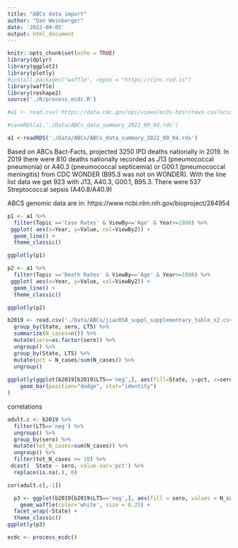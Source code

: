 ```yaml
---
title: "ABCs data import"
author: "Dan Weinberger"
date: '2022-09-05'
output: html_document
---
```


```r
knitr::opts_chunk$set(echo = TRUE)
library(dplyr)
library(ggplot2)
library(plotly)
#install.packages("waffle", repos = "https://cinc.rud.is") 
library(waffle)
library(reshape2)
source('./R/process_ecdc.R')
```


```r
#a1 <- read.csv('https://data.cdc.gov/api/views/en3s-hzsr/rows.csv?accessType=DOWNLOAD')

#saveRDS(a1,'./Data/ABCs_data_summary_2022_09_04.rds')

a1 <-readRDS('./Data/ABCs/ABCs_data_summary_2022_09_04.rds')
```

Based on ABCs Bact-Facts, projected 3250 IPD deaths nationally in 2019. In 2019 there were 810 deaths nationally recorded as J13 (pneumococcal pneumonia) or A40.3 (pneumococcal septicemia) or G00.1 (pneumococcal meningitis) from CDC WONDER (B95.3 was not on WONDER). With the line list data we get 923 with J13, A40.3, G00.1, B95.3. There were 537 Streptococcal sepsis (A40.8/A40.9)


ABCS genomic data are in: https://www.ncbi.nlm.nih.gov/bioproject/284954

```r
p1 <- a1 %>%
  filter(Topic =='Case Rates' & ViewBy=='Age' & Year>=1998) %>%
 ggplot( aes(x=Year, y=Value, col=ViewBy2)) +
  geom_line() +
  theme_classic() 

ggplotly(p1)
```

```r
p2 <- a1 %>%
  filter(Topic =='Death Rates' & ViewBy=='Age' & Year>=1998) %>%
 ggplot( aes(x=Year, y=Value, col=ViewBy2)) +
  geom_line() +
  theme_classic() 

ggplotly(p2)
```


```r
b2019 <- read.csv('./Data/ABCs/jiac058_suppl_supplementary_table_s2.csv') %>%
  group_by(State, sero, LT5) %>%
  summarize(N_cases=n()) %>%
  mutate(sero=as.factor(sero)) %>%
  ungroup() %>%
  group_by(State, LT5) %>%
  mutate(pct = N_cases/sum(N_cases)) %>%
  ungroup()
  
ggplotly(ggplot(b2019[b2019$LT5=='neg',], aes(fill=State, y=pct, x=sero)) + 
    geom_bar(position="dodge", stat="identity") 
) 
```
correlations
```r

adult.c <- b2019 %>%
  filter(LT5=='neg') %>%
  ungroup() %>%
  group_by(sero) %>%
  mutate(tot_N_cases=sum(N_cases)) %>%
  ungroup() %>%
  filter(tot_N_cases >= 10) %>%
 dcast(  State ~ sero, value.var='pct') %>%
  replace(is.na(.), 0)

cor(adult.c[,-1])
```



```r


  p3 <- ggplot(b2019[b2019$LT5=='neg',], aes(fill = sero, values = N_cases)) +
    geom_waffle(color='white', size = 0.25) +
  facet_wrap(~State) +
  theme_classic()
ggplotly(p3)
```


```r
ecdc <- process_ecdc()
```


